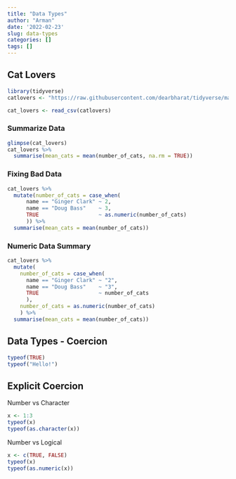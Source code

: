 ```yaml
---
title: "Data Types"
author: "Arman"
date: '2022-02-23'
slug: data-types
categories: []
tags: []
---
```


## Cat Lovers
```r
library(tidyverse)
catlovers <- "https://raw.githubusercontent.com/dearbharat/tidyverse/main/cat-lovers.csv"

cat_lovers <- read_csv(catlovers)
```

### Summarize Data
```r
glimpse(cat_lovers)
cat_lovers %>%
  summarise(mean_cats = mean(number_of_cats, na.rm = TRUE))
```

### Fixing Bad Data
```r
cat_lovers %>%
  mutate(number_of_cats = case_when(
      name == "Ginger Clark" ~ 2,
      name == "Doug Bass"    ~ 3,
      TRUE                   ~ as.numeric(number_of_cats)
      )) %>%
  summarise(mean_cats = mean(number_of_cats))
```

### Numeric Data Summary
```r
cat_lovers %>%
  mutate(
    number_of_cats = case_when(
      name == "Ginger Clark" ~ "2",
      name == "Doug Bass"    ~ "3",
      TRUE                   ~ number_of_cats
      ),
    number_of_cats = as.numeric(number_of_cats)
    ) %>%
  summarise(mean_cats = mean(number_of_cats))
```

## Data Types - Coercion

```r
typeof(TRUE)
typeof("Hello!")
```

## Explicit Coercion

Number vs Character
```r
x <- 1:3
typeof(x)
typeof(as.character(x))
```

Number vs Logical
```r
x <- c(TRUE, FALSE)
typeof(x)
typeof(as.numeric(x))
```